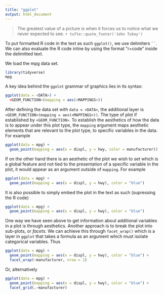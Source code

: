 ```yaml
---
title: "ggplot"
output: html_document
---
```

>The greatest value of a picture is when 
>it forces us to notice what we never expected to see.
>`r tufte::quote_footer('John Tukey')`

To put formatted R code in the text as such `ggplot()`, we use delimiters ` `` `. We can also evaluate the R code inline by using the format \"r+code" inside the delimitted text. 

We load the mpg data set.
```r
library(tidyverse)
mpg
```

A key idea behind the `ggolot` grammar of graphics lies in its syntax:
```r
ggplot(data = <DATA>) +
  <GEOM_FUNCTION>(mapping = aes(<MAPPINGS>))
```

After defining the data set with `data = <DATA>`, the additional layer is `<GEOM_FUNCTION>(mapping = aes(<MAPPINGS>))`. The type of plot if established by `<GEOM_FUNCTION>`. To establish the aesthetics of how the data is to appear under this plot type, the `mapping` argument maps aesthetic elements that are relevant to the plot type, to specific variables in the data. For example

```r
ggplot(data = mpg) +
  geom_point(mapping = aes(x = displ, y = hwy, color = manufacturer))
```

If on the other hand there is an aesthetic of the plot we wish to set which is a global feature and not tied to the presentation of a specific variable in the plot, it would appear as an argument outside of `mapping`. For example

```r
ggplot(data = mpg) +
  geom_point(mapping = aes(x = displ, y = hwy), color = "blue")
```
It is also possible to simply embed the plot in the text as such (supressing the R code)
```r
ggplot(data = mpg) +
  geom_point(mapping = aes(x = displ, y = hwy), color = "blue")
```

One way we have seen above to get information about additional variables in a plot is through aesthetics. Another approach is to break the plot into sub-plots, or *facets*. We can achieve this through `facet_wrap()` which is a layer in `ggplot` that takes a formula as an argument which must isolate categorical variables. Thus

```r
ggplot(data = mpg) +
  geom_point(mapping = aes(x = displ, y = hwy), color = "blue") +
  facet_wrap(~manufacturer, nrow = 1)
```

Or, alternatively

```r
ggplot(data = mpg) +
  geom_point(mapping = aes(x = displ, y = hwy), color = "blue") +
  facet_grid(.~manufacturer)
```

